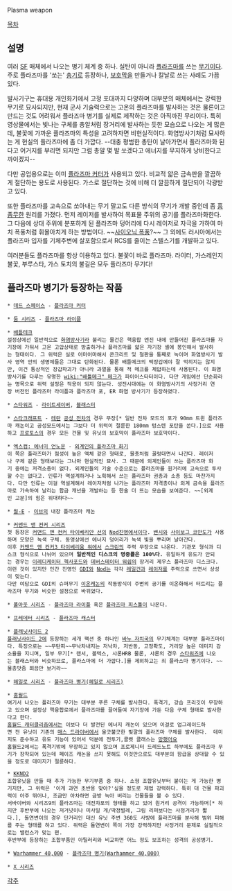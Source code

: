 Plasma weapon

[[목차]]
== 설명 ==
여러 [[SF]] 매체에서 나오는 병기 체계 중 하나. 실탄이 아니라 [[플라즈마]]를 쓰는 [[무기]]이다. 주로 플라즈마를 '쏘는' [[총기]]로 등장하나, [[보호막]]을 만들거나 칼날로 쓰는 사례도 가끔 있다.

발사기구는 휴대용 개인화기에서 고정 포대까지 다양하며 대부분의 매체에서는 강력한 무기로 묘사되지만, 현재 군사 기술력으로는 고온의 플라즈마를 발사하는 것은 물론이고 만드는 것도 어려워서 플라즈마 병기를 실제로 제작하는 것은 아직까진 무리이다. 특히 영상물에서는 빛나는 구체를 총알처럼 장거리에 발사하는 듯한 모습으로 나오는 게 많은데, 불꽃에 가까운 플라즈마의 특성을 고려하자면 비현실적이다. 화염방사기처럼 묘사하는 게 현실의 플라즈마에 좀 더 가깝다. --대충 평범한 총탄이 날아가면서 플라즈마화 된다고 어거지를 부리면 되지만 그럼 총알 몇 발 쏘겠다고 에너지를 무지하게 낭비한다고 까이겠지--

다만 공업용으로는 이미 [[플라즈마 커터]]가 사용되고 있다. 비교적 얇은 금속판을 깔끔하게 절단하는 용도로 사용된다. 가스로 절단하는 것에 비해 더 깔끔하게 절단되어 각광받고 있다.

또한 플라즈마를 고속으로 쏘아내는 무기 말고도 다른 방식의 무기가 개발 중인데 좀 [[흠좀무]]한 원리를 가졌다. 먼저 레이저를 발사하여 목표물 주위의 공기를 플라즈마화한다. 그 다음에 상대 주위에 분포하게 된 플라즈마 덩어리에 다시 레이저로 자극을 가하여 마치 폭풍처럼 휘몰아치게 하는 방법이다. ~~[[사이오닉 폭풍]]?~~ 그 외에도 러시아에서는 플라즈마 입자를 기체주변에 살포함으로서 RCS를 줄이는 스텔스기를 개발하고 있다.

여러분들도 플라즈마를 항상 이용하고 있다. 불꽃이 바로 플라즈마. 라이터, 가스레인지 불꽃, 부루스타, 가스 토치의 불길은 모두 플라즈마 무기다!

== 플라즈마 병기가 등장하는 작품 ==
 * [[데드 스페이스(게임)|데드 스페이스]] - [[플라즈마 커터(데드 스페이스)|플라즈마 커터]]

 * [[둠 시리즈]] - [[플라즈마 라이플]]

 * [[배틀테크]]
 설정상에선 일반적으로 [[화염방사기]]라 불리는 물건은 핵융합 엔진 내에 만들어진 플라즈마를 자기장에 가둬서 고온 고압상태로 방출하거나 플라즈마를 얇은 자기장 셸에 봉인해서 발사하는 형태이다. 그 위력은 실로 어마어마해서 콘크리트 및 철판을 통째로 녹이며 화염방사기 발사 영역 안의 생명체들은 그대로 탄화된다. 물론 배틀메크의 떡장갑에야 잘 먹히지는 않지만, 이건 통상적인 장갑파괴가 아니라 과열을 통해 적 메크를 제압하는데 사용된다. 이 화염방사기를 다루는 유명한 [[wiki:"배틀메크" 메크]]가 파이어스타터이다. 다만 게임에선 단순화라는 명목으로 위력 설정은 적용이 되지 않는다. 성전시대에는 이 화염방사기의 사정거리 연장 버전인 플라즈마 라이플과 플라즈마 포, ER 화염 방사기가 등장하였다.

 * [[스타워즈]] - [[라이트세이버]], [[블래스터]]

 * [[스타크래프트]] - [[테란]] [[공성 전차]]의 경우 무장[* 일반 전차 모드의 포가 90mm 트윈 플라즈마 캐논이고 공성모드에서는 그보다 더 위력이 절륜한 180mm 텅스텐 포탄을 쏜다.]으로 사용하고 [[프로토스]]의 경우 모든 건물 및 유닛의 보호막이 플라즈마 보호막이다.

 * [[엑스컴: 에너미 언노운]] - [[엑스컴:%20에너미%20언노운/장비#s-2.1.3|외계인의 플라즈마 화기]]
 이 쪽은 플라즈마가 점성이 높은 액체 같은 형태로, 물총처럼 꿀렁대면서 나간다. 레이저나 구체 같은 형태보다는 그나마 현실적인 묘사. 그 때문에 외계인들이 쓰는 플라즈마 화기 중에는 저격소총이 없다. 외계인들의 기술 수준으로는 플라즈마를 원거리에 고속으로 투사할 수는 없다고. 인류가 역설계하거나 노획해서 쓰는 플라즈마 권총과 소총 등도 마찬가지다. 다만 인류는 이걸 역설계해서 레이저처럼 나가는 플라즈마 저격총이나 외계 금속을 플라즈마로 가속하여 날리는 합금 캐넌을 개발하는 등 한술 더 뜨는 모습을 보여준다. ~~[외계인 고문]의 힘은 위대하다~~

 * [[월-E]] - [[이브(월-E)|이브]]의 내장 플라즈마 캐논

 * [[커맨드 앤 컨커 시리즈]]
 첫 등장은 [[커맨드 앤 컨커 타이베리안 선]]의 [[Nod]]진영에서이다. [[밴시]]와 [[사이보그 코만도]]가 사용하며 모양은 녹색 구체. 동영상에선 에너지 덩어리가 녹색 빛을 뿌리며 날아간다.
 이후 [[커맨드 앤 컨커3 타이베리움 워]]에서 [[스크린(커맨드 앤 컨커 시리즈)|스크린]]의 주력 무장으로 나온다. 기관포 형식과 디스크 형식으로 나뉘어 있으며 '''일반적인 디스크의 명중률은 100%다.''' 유일하게 유도가 안되는 경우는 [[이레디케이터 헥사포드]]와 [[데버스테이터 워쉽]]의 장거리 제우스 플라즈마 디스크다.
 이런 것이 있지만 인간 진영인 [[GDI]]와 [[Nod]]는 각각 [[레일건]]과 [[레이저]]를 주력으로 쓰면서 상성이 맞는다.
 다만 여담으로 GDI의 슈퍼무기 [[이온캐논]]의 작동방식이 주변의 공기를 이온화해서 터트리는 플라즈마 무기와 비슷한 설정으로 바뀌었다.

 * [[폴아웃 시리즈]] - [[플라즈마 라이플(폴아웃 시리즈)|플라즈마 라이플]] 혹은 [[플라즈마 피스톨(폴아웃 시리즈)|플라즈마 피스톨]]이 나온다.

 * [[프레데터 시리즈]] - [[플라즈마 캐스터]]

 * [[플래닛사이드 2]]
 [[플래닛사이드 2]]에 등장하는 세개 팩션 중 하나인 [[플래닛사이드%202#s-4.3|바누 자치국]]의 무기체계는 대부분 플라즈마이다. 특징으로는 ~~무탄피~~무낙차내지는 저낙차, 저반동, 고정확도, 거리당 높은 데미지 감소율을 지니며, 일부 무기[* 랜서, 볼텍스, 샤론HRB 물론, 샤론의 경우 [[스타워즈]]에 나오는 블래스터와 비슷하므로, 플라스마에 더 가깝다.]를 제외하고는 죄 플라스마 병기이다. ~~물총맛좀 쬐끔만 보거라~~

 * [[헤일로 시리즈]] - [[플라즈마 병기(헤일로 시리즈)]]

 * [[홈월드]]
 여기서 나오는 플라즈마 무기는 대부분 푸른 구체를 발사한다. 폭격기, 강습 프리깃이 무장하고 있으며 설정상 핵융합로에서 플라즈마를 끌어들여 자기장에 가둔 다음 구체 형태로 발사한다고 한다.
 [[홈월드 캐터클리즘]]에서는 이보다 더 발전된 에너지 캐논이 있으며 이걸로 업그레이드하면 전 유닛이 기존의 [[매스 드라이버]]에서 울긋불긋한 빛깔의 플라즈마 구체를 발사한다.  데미지도 준수하고 유도 기능이 있어서 덕분에 전투기,콜뱃 클래스는 [[망했어요]]
 홈월드2에서는 폭격기밖에 무장하고 있지 않으며 프로제니터 드레드노트 하부에도 플라즈마 무기가 장착되어 있는데 페이즈 캐논을 쓰지 못해도 이것만으로도 대부분의 함급을 상대할 수 있을 정도로 데미지가 절륜하다.

 * [[KKND2]]
 조합유닛을 만들 때 추가 가능한 무기부품 중 하나. 소형 조합유닛부터 붙이는 게 가능한 병기지만, 그 위력은 '이게 과연 초반용 맞아?'싶을 정도로 제법 강력하다. 특히 대 건물 파괴력이 아주 뛰어나, 조금만 아차하면 금방 녹아 버리는 건물들을 볼 수 있다.
 서바이버와 시리즈9의 플라즈마는 대전차포의 형태를 하고 있어 원거리 공격이 가능하며[* 하지만 후반부에 나오는 저거넛이나 미사일 게/딱정벌레, 그림 리퍼보다는 사정거리가 짧다.], 돌연변이의 경우 단거리인 대신 유닛 주변 360도 사방에 플라즈마를 분사해 범위 피해를 주는 형태를 하고 있다. 위력은 돌연변이 쪽이 가장 강력하지만 사정거리 문제로 실질적으로는 밸런스가 맞는 편.
 후반부에 등장하는 조합부품인 아틸러리와 비교하면 어느 정도 보조하는 성격의 공성병기.

 * [[Warhammer 40,000]] - [[플라즈마 병기(Warhammer 40,000)]]

 * [[X 시리즈]]

[[각주]]
